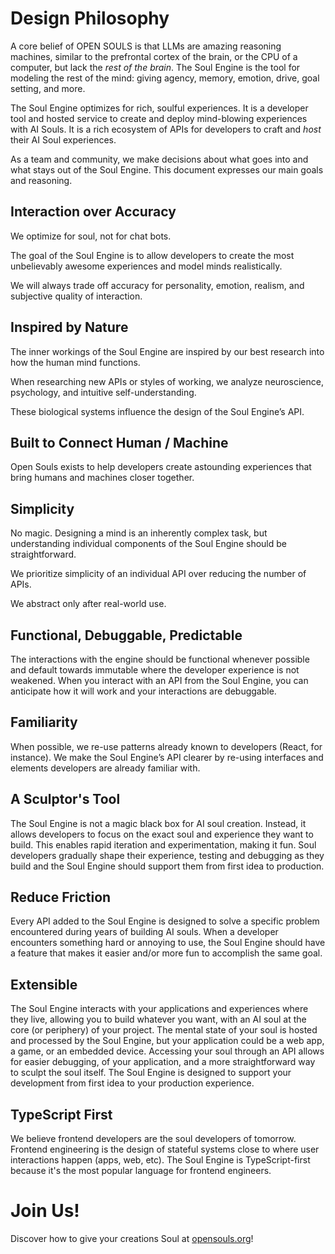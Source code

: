 # Design Philosophy

A core belief of OPEN SOULS is that LLMs are amazing reasoning machines, similar to the prefrontal cortex of the brain, or the CPU of a computer, but lack the _rest of the brain_. The Soul Engine is the tool for modeling the rest of the mind: giving agency, memory, emotion, drive, goal setting, and more.

The Soul Engine optimizes for rich, soulful experiences. It is a developer tool and hosted service to create and deploy mind-blowing experiences with AI Souls.  It is a rich ecosystem of APIs for developers to craft and _host_ their AI Soul experiences.

As a team and community, we make decisions about what goes into and what stays out of the Soul Engine. This document expresses our main goals and reasoning.

## Interaction over Accuracy

We optimize for soul, not for chat bots.

The goal of the Soul Engine is to allow developers to create the most unbelievably awesome experiences and model minds realistically.

We will always trade off accuracy for personality, emotion, realism, and subjective quality of interaction.

## Inspired by Nature

The inner workings of the Soul Engine are inspired by our best research into how the human mind functions.

When researching new APIs or styles of working, we analyze neuroscience, psychology, and intuitive self-understanding.

These biological systems influence the design of the Soul Engine’s API.

## Built to Connect Human / Machine

Open Souls exists to help developers create astounding experiences that bring humans and machines closer together.

## Simplicity

No magic. Designing a mind is an inherently complex task, but understanding individual components of the Soul Engine should be straightforward.

We prioritize simplicity of an individual API over reducing the number of APIs.

We abstract only after real-world use.

## Functional, Debuggable, Predictable

The interactions with the engine should be functional whenever possible and default towards immutable where the developer experience is not weakened. When you interact with an API from the Soul Engine, you can anticipate how it will work and your interactions are debuggable.

## Familiarity

When possible, we re-use patterns already known to developers (React, for instance). We make the Soul Engine’s API clearer by re-using interfaces and elements developers are already familiar with.

## A Sculptor's Tool

The Soul Engine is not a magic black box for AI soul creation. Instead, it allows developers to focus on the exact soul and experience they want to build. This enables rapid iteration and experimentation, making it fun. Soul developers gradually shape their experience, testing and debugging as they build and the Soul Engine should support them from first idea to production.

## Reduce Friction

Every API added to the Soul Engine is designed to solve a specific problem encountered during years of building AI souls. When a developer encounters something hard or annoying to use, the Soul Engine should have a feature that makes it easier and/or more fun to accomplish the same goal.

## Extensible

The Soul Engine interacts with your applications and experiences where they live, allowing you to build whatever you want, with an AI soul at the core (or periphery) of your project. The mental state of your soul is hosted and processed by the Soul Engine, but your application could be a web app, a game, or an embedded device. Accessing your soul through an API allows for easier debugging, of your application, and a more straightforward way to sculpt the soul itself. The Soul Engine is designed to support your development from first idea to your production experience.

## TypeScript First
We believe frontend developers are the soul developers of tomorrow. Frontend engineering is the design of stateful systems close to where user interactions happen (apps, web, etc). The Soul Engine is TypeScript-first because it's the most popular language for frontend engineers.

# Join Us!
Discover how to give your creations Soul at [opensouls.org](http://opensouls.org)!
